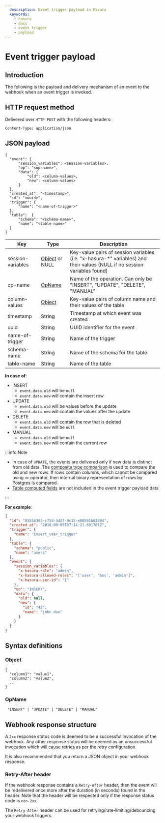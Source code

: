 ```yaml
---
  description: Event trigger payload in Hasura
  keywords:
    - hasura
    - docs
    - event trigger
    - payload
---
```


# Event trigger payload

## Introduction

The following is the payload and delivery mechanism of an event to the
webhook when an event trigger is invoked.

## HTTP request method

Delivered over `HTTP POST` with the following headers:

```none
Content-Type: application/json
```

## JSON payload

```none
{
  "event": {
      "session_variables": <session-variables>,
      "op": "<op-name>",
      "data": {
          "old": <column-values>,
          "new": <column-values>
      }
  },
  "created_at": "<timestamp>",
  "id": "<uuid>",
  "trigger": {
      "name": "<name-of-trigger>"
  },
  "table":  {
      "schema": "<schema-name>",
      "name": "<table-name>"
  }
}
```

| Key               | Type                      | Description                                                                                                               |
| ----------------- | ------------------------- | ------------------------------------------------------------------------------------------------------------------------- |
| session-variables | [Object](#object) or NULL | Key-value pairs of session variables (i.e. "x-hasura-\*" variables) and their values (NULL if no session variables found) |
| op-name           | [OpName](#opname)         | Name of the operation. Can only be "INSERT", "UPDATE", "DELETE", "MANUAL"                                                 |
| column-values     | [Object](#object)         | Key-value pairs of column name and their values of the table                                                              |
| timestamp         | String                    | Timestamp at which event was created                                                                                      |
| uuid              | String                    | UUID identifier for the event                                                                                             |
| name-of-trigger   | String                    | Name of the trigger                                                                                                       |
| schema-name       | String                    | Name of the schema for the table                                                                                          |
| table-name        | String                    | Name of the table                                                                                                         |

**In case of**:

- INSERT
  - `event.data.old` will be `null`
  - `event.data.new` will contain the insert row
- UPDATE
  - `event.data.old` will be values before the update
  - `event.data.new` will contain the values after the update
- DELETE
  - `event.data.old` will contain the row that is deleted
  - `event.data.new` will be `null`
- MANUAL
  - `event.data.old` will be `null`
  - `event.data.new` will contain the current row

:::info Note

- In case of `UPDATE`, the events are delivered only if new data is
  distinct from old data. The [composite type
  comparison](https://www.postgresql.org/docs/current/functions-comparisons.html#COMPOSITE-TYPE-COMPARISON)
  is used to compare the old and new rows. If rows contain columns,
  which cannot be compared using `<>` operator, then internal binary
  representation of rows by Postgres is compared.
- [Table computed fields](/graphql/core/databases/postgres/schema/computed-fields.mdx) are not included in the
  event trigger payload data

:::

**For example**:

```json
{
  "id": "85558393-c75d-4d2f-9c15-e80591b83894",
  "created_at": "2018-09-05T07:14:21.601701Z",
  "trigger": {
    "name": "insert_user_trigger"
  },
  "table": {
    "schema": "public",
    "name": "users"
  },
  "event": {
    "session_variables": {
      "x-hasura-role": "admin",
      "x-hasura-allowed-roles": "['user', 'boo', 'admin']",
      "x-hasura-user-id": "1"
    },
    "op": "INSERT",
    "data": {
      "old": null,
      "new": {
        "id": "42",
        "name": "john doe"
      }
    }
  }
}
```

## Syntax definitions

### Object

```none
{
  "column1": "value1",
  "column2": "value2",
  ..
}
```

### OpName

` "INSERT" | "UPDATE" | "DELETE" | "MANUAL"`
## Webhook response structure

A `2xx` response status code is deemed to be a successful invocation of
the webhook. Any other response status will be deemed as an unsuccessful
invocation which will cause retries as per the retry configuration.

It is also recommended that you return a JSON object in your webhook
response.

### Retry-After header

If the webhook response contains a `Retry-After` header, then the event
will be redelivered once more after the duration (in seconds) found in
the header. Note that the header will be respected only if the response
status code is `non-2xx`.

The `Retry-After` header can be used for
retrying/rate-limiting/debouncing your webhook triggers.
